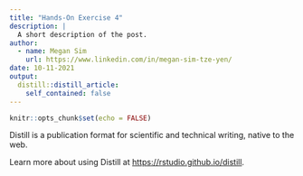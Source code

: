 ```yaml
---
title: "Hands-On Exercise 4"
description: |
  A short description of the post.
author:
  - name: Megan Sim
    url: https://www.linkedin.com/in/megan-sim-tze-yen/
date: 10-11-2021
output:
  distill::distill_article:
    self_contained: false
---
```



```r
knitr::opts_chunk$set(echo = FALSE)
```

Distill is a publication format for scientific and technical writing, native to the web.

Learn more about using Distill at <https://rstudio.github.io/distill>.



